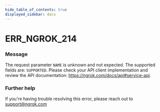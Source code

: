 ```yaml
---
hide_table_of_contents: true
displayed_sidebar: docs
---
```



# ERR_NGROK_214

### Message

The request parameter `NAME` is unknown and not expected. The supported fields are: `SUPPORTED`. Please check your API client implementation and review the API documentation: https://ngrok.com/docs/api#service-api.

### Further help

If you're having trouble resolving this error, please reach out to [support@ngrok.com](mailto:support@ngrok.com?subject=Help%20with%20ERR_NGROK_214)

<ErrorDetails error="err_ngrok_214" />
